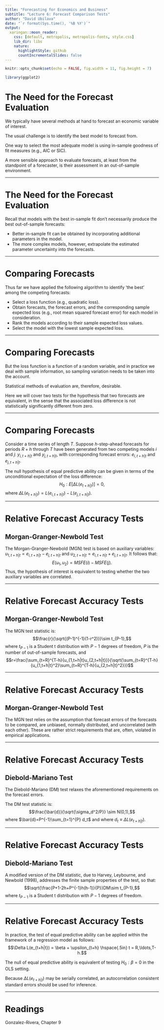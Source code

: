 ```yaml
---
title: "Forecasting for Economics and Business"
subtitle: "Lecture 6: Forecast Comparison Tests"
author: "David Ubilava"
date: "`r format(Sys.time(), '%B %Y')`"
output:
  xaringan::moon_reader:
    css: [default, metropolis, metropolis-fonts, style.css]
    lib_dir: libs
    nature:
      highlightStyle: github
      countIncrementalSlides: false
---
```



```r
knitr::opts_chunk$set(echo = FALSE, fig.width = 11, fig.height = 7)
```


```r
library(ggplot2)
```

# The Need for the Forecast Evaluation

We typically have several methods at hand to forecast an economic variable of interest.

The usual challenge is to identify the best model to forecast from.

One way to select the most adequate model is using in-sample goodness of fit measures (e.g., AIC or SIC). 

A more sensible approach to evaluate forecasts, at least from the standpoint of a forecaster, is their assessment in an out-of-sample environment.

---


# The Need for the Forecast Evaluation

Recall that models with the best in-sample fit don't necessarily produce the best out-of-sample forecasts:

- Better in-sample fit can be obtained by incorporating additional parameters in the model.
- The more complex models, however, extrapolate the estimated parameter uncertainty into the forecasts.

---


# Comparing Forecasts

Thus far we have applied the following algorithm to identify 'the best' among the competing forecasts:

- Select a loss function (e.g., quadratic loss).
- Obtain forecasts, the forecast errors, and the corresponding sample expected loss (e.g., root mean squared forecast error) for each model in consideration.
- Rank the models according to their sample expected loss values.
- Select the model with the lowest sample expected loss.

---


# Comparing Forecasts

But the loss function is a function of a random variable, and in practice we deal with sample information, so sampling variation needs to be taken into the account.

Statistical methods of evaluation are, therefore, desirable.

Here we will cover two tests for the hypothesis that two forecasts are equivalent, in the sense that the associated loss difference is not statistically significantly different from zero.

---


# Comparing Forecasts

Consider a time series of length $T$. Suppose $h$-step-ahead forecasts for periods $R+h$ through $T$ have been generated from two competing models $i$ and $j$: $y_{i,t+h|t}$ and $y_{j,t+h|t}$, with corresponding forecast errors: $e_{i,t+h|t}$ and $e_{j,t+h|t}$.

The null hypothesis of equal predictive ability can be given in terms of the unconditional expectation of the loss difference: $$H_0: E\left[\Delta L(e_{t+h|t})\right] = 0,$$ where $\Delta L(e_{t+h|t}) = L(e_{i,t+h|t})-L(e_{j,t+h|t})$.
		
---


# Relative Forecast Accuracy Tests

## Morgan-Granger-Newbold Test

The Morgan-Granger-Newbold (MGN) test is based on auxiliary variables: $u_{1,t+h|t} = e_{i,t+h|t}-e_{j,t+h|t}$ and $u_{2,t+h|t} = e_{i,t+h|t}+e_{j,t+h|t}$. It follows that: $$E(u_1,u_2) = MSFE(i)-MSFE(j).$$ Thus, the hypothesis of interest is equivalent to testing whether the two auxiliary variables are correlated.
		
---


# Relative Forecast Accuracy Tests

## Morgan-Granger-Newbold Test

The MGN test statistic is: $$\frac{r}{\sqrt{(P-1)^{-1}(1-r^2)}}\sim t_{P-1},$$ where $t_{P-1}$ is a Student t distribution with $P-1$ degrees of freedom, $P$ is the number of out-of-sample forecasts, and $$r=\frac{\sum_{t=R}^{T-h}{u_{1,t+h|t}u_{2,t+h|t}}}{\sqrt{\sum_{t=R}^{T-h}{u_{1,t+h|t}^2}\sum_{t=R}^{T-h}{u_{2,t+h|t}^2}}}$$
		
---


# Relative Forecast Accuracy Tests

## Morgan-Granger-Newbold Test

The MGN test relies on the assumption that forecast errors of the forecasts to be compared, are unbiased, normally distributed, and uncorrelated (with each other). These are rather strict requirements that are, often, violated in empirical applications.
		
---


# Relative Forecast Accuracy Tests

## Diebold-Mariano Test

The Diebold-Mariano (DM) test relaxes the aforementioned requirements on the forecast errors. 

The DM test statistic is: $$\frac{\bar{d}}{\sqrt{\sigma_d^2/P}} \sim N(0,1),$$ where $\bar{d}=P^{-1}\sum_{t=1}^{P} d_t$ and where $d_t \equiv \Delta L(e_{t+h|t})$. 
		
---


# Relative Forecast Accuracy Tests

## Diebold-Mariano Test

A modified version of the DM statistic, due to Harvey, Leybourne, and Newbold (1998), addresses the finite sample properties of the test, so that: $$\sqrt{\frac{P+1-2h+P^{-1}h(h-1)}{P}}DM\sim t_{P-1},$$ where $t_{P-1}$ is a Student t distribution with $P-1$ degrees of freedom.
		
---


# Relative Forecast Accuracy Tests

In practice, the test of equal predictive ability can be applied within the framework of a regression model as follows: $$\Delta L(e_{t+h|t}) = \beta + \upsilon_{t+h} \hspace{.5in} t = R,\ldots,T-h.$$

The null of equal predictive ability is equivalent of testing $H_0: \beta = 0$ in the OLS setting.

Because $\Delta L(e_{t+h|t})$ may be serially correlated, an autocorrelation consistent standard errors should be used for inference.

---


# Readings

Gonzalez-Rivera, Chapter 9


